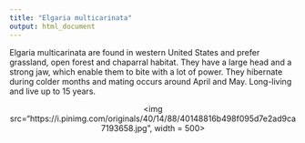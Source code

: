 ```yaml
---
title: "Elgaria multicarinata"
output: html_document
---
```


Elgaria multicarinata are found in western United States and prefer grassland, open forest and chaparral habitat.
They have a large head and a strong jaw, which enable them to bite with a lot of power.
They hibernate during colder months and mating occurs around April and May.
Long-living and live up to 15 years.


<p align='center'>
<img src="https://i.pinimg.com/originals/40/14/88/40148816b498f095d7e2ad9ca7193658.jpg", width = 500>
</p>